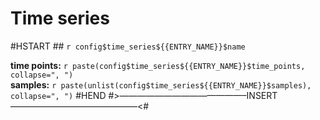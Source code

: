 # Time series

#HSTART
## `r config$time_series${{ENTRY_NAME}}$name`

**time points:** ``r paste(config$time_series${{ENTRY_NAME}}$time_points, collapse=", ")``\
**samples:** `r paste(unlist(config$time_series${{ENTRY_NAME}}$samples), collapse=", ")`
#HEND
#>--------------------------------------------INSERT--------------------------------------------<#
